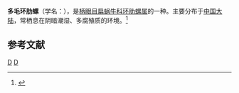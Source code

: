 {{Infraspeciesbox
| genus = Plectotropis
| species = trichotropis
| subspecies = trichotropis
| authority = Pfeiffer, 1850
}}
'''多毛环肋螺'''（学名：''{{lang|la|Plectotropis trichotropis trichotropis}}''），是[[柄眼目|柄眼目]][[扁蜗牛科|扁蜗牛科]][[环肋螺属|环肋螺属]]的一种。主要分布于[[中国大陆|中国大陆]]，常栖息在阴暗潮湿、多腐殖质的环境。<ref>{{cite web|url=http://shell.sinica.edu.tw/chinese/shellbase_detail.php?science_no=6360|title=国际贝库：多毛环肋螺|publisher=台湾贝类资料库|accessdate=2009-08-11|archive-date=2016-03-04|archive-url=https://web.archive.org/web/20160304091815/http://shell.sinica.edu.tw/chinese/shellbase_detail.php?science_no=6360|dead-url=no}}</ref>

== 参考文献 ==
{{reflist}}
{{Taxonbar}}
[[Category:1850年描述的动物|D]]
[[Category:环肋螺属|D]]